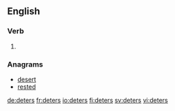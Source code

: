 ==English==

===Verb===
{{head|en|verb form}}

# {{en-third-person singular of|deter}}

===Anagrams===
* [[desert#English|desert]]
* [[rested#English|rested]]

[[de:deters]]
[[fr:deters]]
[[io:deters]]
[[fi:deters]]
[[sv:deters]]
[[vi:deters]]